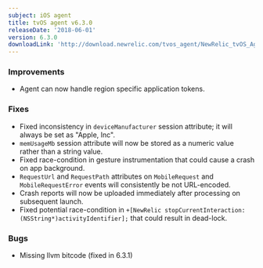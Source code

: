 ```yaml
---
subject: iOS agent
title: tvOS agent v6.3.0
releaseDate: '2018-06-01'
version: 6.3.0
downloadLink: 'http://download.newrelic.com/tvos_agent/NewRelic_tvOS_Agent_6.3.0.zip'
---
```


### Improvements

* Agent can now handle region specific application tokens.

### Fixes

* Fixed inconsistency in `deviceManufacturer` session attribute; it will always be set as "Apple, Inc".
* `memUsageMb` session attribute will now be stored as a numeric value rather than a string value.
* Fixed race-condition in gesture instrumentation that could cause a crash on app background.
* `RequestUrl` and `RequestPath` attributes on `MobileRequest` and `MobileRequestError` events will consistently be not URL-encoded.
* Crash reports will now be uploaded immediately after processing on subsequent launch.
* Fixed potential race-condition in `+[NewRelic stopCurrentInteraction:(NSString*)activityIdentifier];` that could result in dead-lock.

### Bugs

* Missing llvm bitcode (fixed in 6.3.1)

